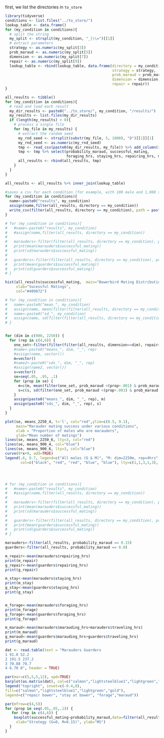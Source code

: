 first, we list the directories in `to_store`

```r
library(tidyverse)
conditions <- list.files("../to_store/")
lookup_table <- data.frame()
for (my_condition in conditions){
  # split the string
  my_split <- strsplit(my_condition, "_|\\=")[[1]]
  # extract parameters
  strategy <- as.numeric(my_split[3])
  prob_maraud <- as.numeric(my_split[5])
  dimension <- as.numeric(my_split[7])
  repair <- as.numeric(my_split[9])
  lookup_table <- rbind(lookup_table, data.frame(directory = my_condition, 
                                                 strategy = strategy,
                                                 prob_maraud = prob_maraud,
                                                 dimension = dimension,
                                                 repair = repair))
}
```



```r
all_results <- tibble()
for (my_condition in conditions){
  # read and load each result
  my_dir_results <- paste0("../to_store/", my_condition, "/results/")
  my_results <- list.files(my_dir_results)
  if (length(my_results) > 0){
    # process a single file
    for (my_file in my_results) {
      # extract the random seed
      my_rnd_seed <- strsplit(substr(my_file, 5, 1000), "D")[[1]][1]
      my_rnd_seed <- as.numeric(my_rnd_seed)
      tmp <- read_csv(paste0(my_dir_results, my_file)) %>% add_column(rnd_seed = my_rnd_seed, directory = my_condition)
      tmp <- tmp %>% select(probability_maraud, successful_mating, 
                            foraging_hrs, staying_hrs, repairing_hrs, marauding_events, marauding_hrs, marauding_events, traveling_hrs, rnd_seed, directory)
      all_results <- rbind(all_results, tmp)
    }
  }
}

all_results <- all_results %>% inner_join(lookup_table)


```



```r

#saves a csv for each condition (for example, with 100 male and 1,000 simulations, this results in 100,000 rows)
for (my_condition in conditions){
  name<-paste0("results", my_condition) 
  assign(name,filter(all_results, directory == my_condition))
  write_csv(filter(all_results, directory == my_condition), path = paste0("results",my_condition,'.csv'))
}

```


```r
# for (my_condition in conditions){
#   #name<-paste0("results", my_condition) 
#   #assign(name,filter(all_results, directory == my_condition))
#   
#   marauders<-filter(filter(all_results, directory == my_condition), probability_maraud == 0.15)
#   print(mean(marauders$successful_mating))
#   print(sd(marauders$successful_mating))
#   
#   guarders<-filter(filter(all_results, directory == my_condition), probability_maraud == 0.0)
#   print(mean(guarders$successful_mating))
#   print(sd(guarders$successful_mating))
# }


```



```r
hist(all_results$successful_mating,  main="Bowerbird Mating Distribution", 
     xlab="Sucessful Matings",  
     col="#409872")

```

```r
# for (my_condition in conditions){
#   name<-paste0("mean_", my_condition) 
#   assign(name, mean(filter(filter(all_results, directory == my_condition), probability_maraud==0.15)$successful_mating))
#   name<-paste0("sd_", my_condition) 
#   assign(name, sd(filter(filter(all_results, directory == my_condition), probability_maraud==0.15)$successful_mating))
# }


for (dim in c(900, 2250)) {
  for (rep in c(4,6)) {
    one_set<-filter(filter(filter(all_results, dimension==dim), repair==rep), probability_maraud==.15)
    #name<-paste0("means_", dim, "_", rep)
    #assign(name, vector())
    m=vector()
    #name2<-paste0("sds_", dim, "_", rep)
    #assign(name2, vector())
    s=vector()
    se=seq(.05, .95, .1)
    for (prop in se) {
      m=c(m, mean(filter(one_set, prob_maraud <(prop+.001) & prob_maraud > (prop - .001))$successful_mating))
      s=c(s, sd(filter(one_set, prob_maraud <(prop+.001) & prob_maraud > (prop - .001))$successful_mating))
    }
    assign(paste0("means_", dim, "_", rep), m)
    assign(paste0("sds_", dim, "_", rep), s)
  }
}

plot(se, means_2250_4, t='l', col="red",ylim=c(8.5, 9.1), 
     main="Marauder mating success under various conditions", 
     xlab = "Proportion of males who are marauders",
     ylab="Mean number of matings")
lines(se, means_2250_6, lty=3, col="red")
lines(se, means_900_4, col="blue")
lines(se, means_900_6, lty=3, col="blue")
curve(0*x+9, add=TRUE)
legend(.6, 8.7, legend=c("All males (G & M)", "M: dim=2250m, rep=4hrs", "M: dim=2250m, rep=6hrs", "M: dim=900m, rep=4hrs", "M: dim=900m, rep=6hrs"),
       col=c("black", "red", "red", "blue", "blue"), lty=c(1,1,3,1,3), cex=0.8)




# for (my_condition in conditions){
#   #name<-paste0("results", my_condition)
#   #assign(name,filter(all_results, directory == my_condition))
# 
#   marauders<-filter(filter(all_results, directory == my_condition), probability_maraud == 0.15)
#   print(mean(marauders$successful_mating))
#   print(sd(marauders$successful_mating))
# 
#   guarders<-filter(filter(all_results, directory == my_condition), probability_maraud == 0.0)
#   print(mean(guarders$successful_mating))
#   print(sd(guarders$successful_mating))
# }
```

```r

marauders<-filter(all_results, probability_maraud == 0.15)
guarders<-filter(all_results, probability_maraud == 0.0)

m_repair<-mean(marauders$repairing_hrs)
print(m_repair)
g_repair<-mean(guarders$repairing_hrs)
print(g_repair)

m_stay<-mean(marauders$staying_hrs)
print(m_stay)
g_stay<-mean(guarders$staying_hrs)
print(g_stay)


m_forage<-mean(marauders$foraging_hrs)
print(m_forage)
g_forage<-mean(guarders$foraging_hrs)
print(g_forage)

m_maraud<-mean(marauders$marauding_hrs+marauders$traveling_hrs)
print(m_maraud)
g_maraud<-mean(guarders$marauding_hrs+guarders$traveling_hrs)
print(g_maraud)

dat <- read.table(text = "Marauders Guarders 
1 91.0 52.2
2 191.5 237.2
3 70.88 70.7
4 6.70 0", header = TRUE)

par(mar=c(5,5,5,12), xpd=TRUE)
barplot(as.matrix(dat), col=c("salmon","lightsteelblue1","lightgreen","gold"))
legend("topright", inset=c(-0.4,0),             
fill=c("salmon","lightsteelblue1","lightgreen","gold"),
legend=c("repair bower", "stay at bower", "forage","maraud"))
```
```r

par(mfrow=c(4,5))
for (prop in seq(.05,.95,.1)) {
   for (rep in c(4,6)) {
    boxplot(successful_mating~probability_maraud,data=filter(all_results, prob_maraud<(prop+.001) & prob_maraud>(prop-.001) & dimension==900 & repair == rep), main=paste("rep time =", rep, "prop M =", prop), 
     xlab="Strategy (G=0, M=0.15)", ylab="MS") 
  } 
}


```


